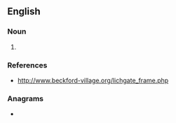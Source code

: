 ==English==
{{wikipedia|Lychgate}}

===Noun===
{{en-noun}}

# {{alternative spelling of|lych-gate|lang=en}}

===References===
* http://www.beckford-village.org/lichgate_frame.php

===Anagrams===
* {{anagrams|en|a=aceghilt|teiglach}}